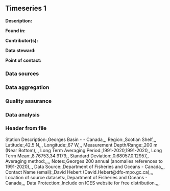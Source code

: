 ## Timeseries 1

**Description:** 


**Found in:**

**Contributor(s):**

**Data steward:**

**Point of contact:**

### Data sources

### Data aggregation

### Quality assurance

### Data analysis

### Header from file
Station Description:,Georges Basin -  - Canada,,,
Region:,Scotian Shelf,,,
Latitude:,42.5 N,,,
Longitude:,67 W,,,
Measurement Depth/Range:,200 m (Near Bottom),,,
Long Term Averaging Period:,1991-2020,1991-2020,,
Long Term Mean:,8.76753,34.9179,,
Standard Deviation:,0.68057,0.12957,,
Averaging method:,,,,
Notes:,Georges 200 annual (anomalies references to 1991-2020),,,
Data Source:,Department of Fisheries and Oceans - Canada,,,
Contact Name (email):,David Hebert (David.Hebert@dfo-mpo.gc.ca),,,
Location of source datasets:,Department of Fisheries and Oceans - Canada,,,
Data Protection:,Include on ICES website for free distribution.,,,
